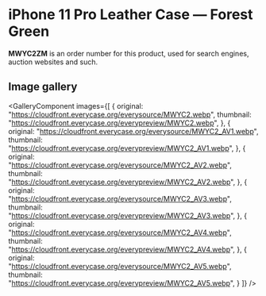 
# iPhone 11 Pro Leather Case — Forest Green

<Callout type='info' emoji='👉🏻'>**MWYC2ZM** is an order number for this product, used for search engines, auction websites and such.</Callout>

## Image gallery

<GalleryComponent
    images={[
      {
        original: "https://cloudfront.everycase.org/everysource/MWYC2.webp",
        thumbnail: "https://cloudfront.everycase.org/everypreview/MWYC2.webp",
      },
      {
        original: "https://cloudfront.everycase.org/everysource/MWYC2_AV1.webp",
        thumbnail: "https://cloudfront.everycase.org/everypreview/MWYC2_AV1.webp",
      },
      {
        original: "https://cloudfront.everycase.org/everysource/MWYC2_AV2.webp",
        thumbnail: "https://cloudfront.everycase.org/everypreview/MWYC2_AV2.webp",
      },
      {
        original: "https://cloudfront.everycase.org/everysource/MWYC2_AV3.webp",
        thumbnail: "https://cloudfront.everycase.org/everypreview/MWYC2_AV3.webp",
      },
      {
        original: "https://cloudfront.everycase.org/everysource/MWYC2_AV4.webp",
        thumbnail: "https://cloudfront.everycase.org/everypreview/MWYC2_AV4.webp",
      },
      {
        original: "https://cloudfront.everycase.org/everysource/MWYC2_AV5.webp",
        thumbnail: "https://cloudfront.everycase.org/everypreview/MWYC2_AV5.webp",
      }
    ]}
  />
